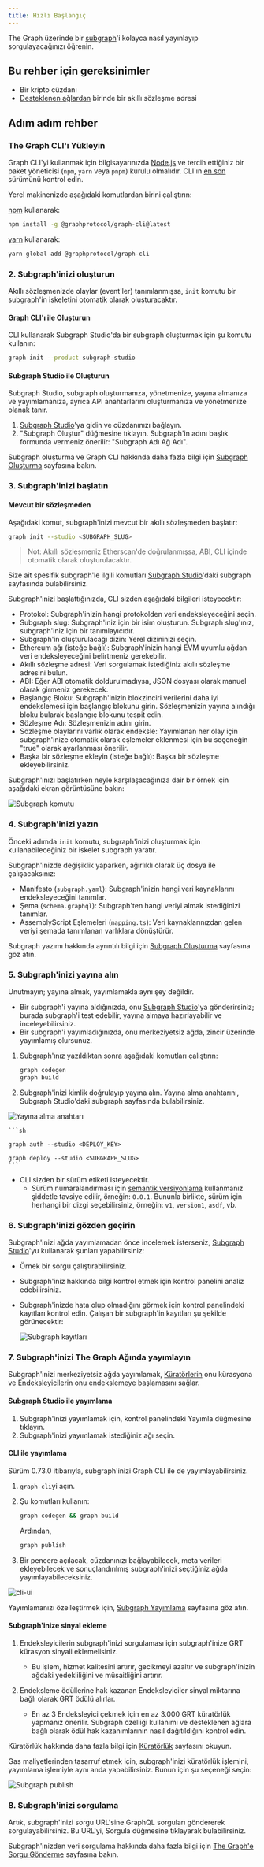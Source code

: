 ```yaml
---
title: Hızlı Başlangıç
---
```


The Graph üzerinde bir [subgraph](/developing/developer-faqs/#1-what-is-a-subgraph)'i kolayca nasıl yayınlayıp sorgulayacağınızı öğrenin.

## Bu rehber için gereksinimler

- Bir kripto cüzdanı
- [Desteklenen ağlardan](/developing/supported-networks/) birinde bir akıllı sözleşme adresi

## Adım adım rehber

### The Graph CLI'ı Yükleyin

Graph CLI'yi kullanmak için bilgisayarınızda [Node.js](https://nodejs.org/) ve tercih ettiğiniz bir paket yöneticisi (`npm`, `yarn` veya `pnpm`) kurulu olmalıdır. CLI'ın [en son](https://github.com/graphprotocol/graph-tooling/releases?q=%40graphprotocol%2Fgraph-cli&expanded=true) sürümünü kontrol edin.

Yerel makinenizde aşağıdaki komutlardan birini çalıştırın:

[npm](https://www.npmjs.com/) kullanarak:

```sh
npm install -g @graphprotocol/graph-cli@latest
```

[yarn](https://yarnpkg.com/) kullanarak:

```sh
yarn global add @graphprotocol/graph-cli
```

### 2. Subgraph'inizi oluşturun

Akıllı sözleşmenizde olaylar (event'ler) tanımlanmışsa, `init` komutu bir subgraph'in iskeletini otomatik olarak oluşturacaktır.

#### Graph CLI'ı ile Oluşturun

CLI kullanarak Subgraph Studio'da bir subgraph oluşturmak için şu komutu kullanın:

```sh
graph init --product subgraph-studio
```

#### Subgraph Studio ile Oluşturun

Subgraph Studio, subgraph oluşturmanıza, yönetmenize, yayına almanıza ve yayımlamanıza, ayrıca API anahtarlarını oluşturmanıza ve yönetmenize olanak tanır.

1. [Subgraph Studio](https://thegraph.com/studio/)'ya gidin ve cüzdanınızı bağlayın.
2. "Subgraph Oluştur" düğmesine tıklayın. Subgraph'in adını başlık formunda vermeniz önerilir: "Subgraph Adı Ağ Adı".

Subgraph oluşturma ve Graph CLI hakkında daha fazla bilgi için [Subgraph Oluşturma](/developing/creating-a-subgraph) sayfasına bakın.

### 3. Subgraph'inizi başlatın

#### Mevcut bir sözleşmeden

Aşağıdaki komut, subgraph'inizi mevcut bir akıllı sözleşmeden başlatır:

```sh
graph init --studio <SUBGRAPH_SLUG>
```

> Not: Akıllı sözleşmeniz Etherscan'de doğrulanmışsa, ABI, CLI içinde otomatik olarak oluşturulacaktır.

Size ait spesifik subgraph'le ilgili komutları [Subgraph Studio](https://thegraph.com/studio/)'daki subgraph sayfasında bulabilirsiniz.

Subgraph'inizi başlattığınızda, CLI sizden aşağıdaki bilgileri isteyecektir:

- Protokol: Subgraph'inizin hangi protokolden veri endeksleyeceğini seçin.
- Subgraph slug: Subgraph'iniz için bir isim oluşturun. Subgraph slug'ınız, subgraph'iniz için bir tanımlayıcıdır.
- Subgraph'in oluşturulacağı dizin: Yerel dizininizi seçin.
- Ethereum ağı (isteğe bağlı): Subgraph'inizin hangi EVM uyumlu ağdan veri endeksleyeceğini belirtmeniz gerekebilir.
- Akıllı sözleşme adresi: Veri sorgulamak istediğiniz akıllı sözleşme adresini bulun.
- ABI: Eğer ABI otomatik doldurulmadıysa, JSON dosyası olarak manuel olarak girmeniz gerekecek.
- Başlangıç Bloku: Subgraph'inizin blokzinciri verilerini daha iyi endekslemesi için başlangıç blokunu girin. Sözleşmenizin yayına alındığı bloku bularak başlangıç blokunu tespit edin.
- Sözleşme Adı: Sözleşmenizin adını girin.
- Sözleşme olaylarını varlık olarak endeksle: Yayımlanan her olay için subgraph'inize otomatik olarak eşlemeler eklenmesi için bu seçeneğin "true" olarak ayarlanması önerilir.
- Başka bir sözleşme ekleyin (isteğe bağlı): Başka bir sözleşme ekleyebilirsiniz.

Subgraph'ınızı başlatırken neyle karşılaşacağınıza dair bir örnek için aşağıdaki ekran görüntüsüne bakın:

![Subgraph komutu](/img/subgraph-init-example.png)

### 4. Subgraph'inizi yazın

Önceki adımda `init` komutu, subgraph'inizi oluşturmak için kullanabileceğiniz bir iskelet subgraph yaratır.

Subgraph'inizde değişiklik yaparken, ağırlıklı olarak üç dosya ile çalışacaksınız:

- Manifesto (`subgraph.yaml`): Subgraph'inizin hangi veri kaynaklarını endeksleyeceğini tanımlar.
- Şema (`schema.graphql`): Subgraph'ten hangi veriyi almak istediğinizi tanımlar.
- AssemblyScript Eşlemeleri (`mapping.ts`): Veri kaynaklarınızdan gelen veriyi şemada tanımlanan varlıklara dönüştürür.

Subgraph yazımı hakkında ayrıntılı bilgi için [Subgraph Oluşturma](/developing/creating-a-subgraph/) sayfasına göz atın.

### 5. Subgraph'inizi yayına alın

Unutmayın; yayına almak, yayımlamakla aynı şey değildir.

- Bir subgraph'i yayına aldığınızda, onu [Subgraph Studio](https://thegraph.com/studio/)'ya gönderirsiniz; burada subgraph'i test edebilir, yayına almaya hazırlayabilir ve inceleyebilirsiniz.
- Bir subgraph'i yayımladığınızda, onu merkeziyetsiz ağda, zincir üzerinde yayımlamış olursunuz.

1. Subgraph'ınız yazıldıktan sonra aşağıdaki komutları çalıştırın:

   ```sh
   graph codegen
   graph build
   ```

2. Subgraph'inizi kimlik doğrulayıp yayına alın. Yayına alma anahtarını, Subgraph Studio'daki subgraph sayfasında bulabilirsiniz.

![Yayına alma anahtarı](/img/subgraph-studio-deploy-key.jpg)

````
```sh

graph auth --studio <DEPLOY_KEY>

graph deploy --studio <SUBGRAPH_SLUG>
```
````

- CLI sizden bir sürüm etiketi isteyecektir.
  - Sürüm numaralandırması için [semantik versiyonlama](https://semver.org/) kullanmanız şiddetle tavsiye edilir, örneğin: `0.0.1`. Bununla birlikte, sürüm için herhangi bir dizgi seçebilirsiniz, örneğin: `v1`, `version1`, `asdf`, vb.

### 6. Subgraph'inizi gözden geçirin

Subgraph'inizi ağda yayımlamadan önce incelemek isterseniz, [Subgraph Studio](https://thegraph.com/studio/)'yu kullanarak şunları yapabilirsiniz:

- Örnek bir sorgu çalıştırabilirsiniz.
- Subgraph'iniz hakkında bilgi kontrol etmek için kontrol panelini analiz edebilirsiniz.
- Subgraph'inizde hata olup olmadığını görmek için kontrol panelindeki kayıtları kontrol edin. Çalışan bir subgraph'in kayıtları şu şekilde görünecektir:

  ![Subgraph kayıtları](/img/subgraph-logs-image.png)

### 7. Subgraph'inizi The Graph Ağında yayımlayın

Subgraph'inizi merkeziyetsiz ağda yayımlamak, [Küratörlerin](/network/curating/) onu kürasyona ve [Endeksleyicilerin](/network/indexing/) onu endekslemeye başlamasını sağlar.

#### Subgraph Studio ile yayımlama

1. Subgraph'inizi yayımlamak için, kontrol panelindeki Yayımla düğmesine tıklayın.
2. Subgraph'inizi yayımlamak istediğiniz ağı seçin.

#### CLI ile yayımlama

Sürüm 0.73.0 itibarıyla, subgraph'inizi Graph CLI ile de yayımlayabilirsiniz.

1. `graph-cli`yi açın.

2. Şu komutları kullanın:

   ```sh
   graph codegen && graph build
   ```

   Ardından,

   ```sh
   graph publish
   ```

3. Bir pencere açılacak, cüzdanınızı bağlayabilecek, meta verileri ekleyebilecek ve sonuçlandırılmış subgraph'inizi seçtiğiniz ağda yayımlayabileceksiniz.

![cli-ui](/img/cli-ui.png)

Yayımlamanızı özelleştirmek için, [Subgraph Yayımlama](/publishing/publishing-a-subgraph/) sayfasına göz atın.

#### Subgraph'inize sinyal ekleme

1. Endeksleyicilerin subgraph'inizi sorgulaması için subgraph'inize GRT kürasyon sinyali eklemelisiniz.

   - Bu işlem, hizmet kalitesini artırır, gecikmeyi azaltır ve subgraph'inizin ağdaki yedekliliğini ve müsaitliğini artırır.

2. Endeksleme ödüllerine hak kazanan Endeksleyiciler sinyal miktarına bağlı olarak GRT ödülü alırlar.

   - En az 3 Endeksleyici çekmek için en az 3.000 GRT küratörlük yapmanız önerilir. Subgraph özelliği kullanımı ve desteklenen ağlara bağlı olarak ödül hak kazanımlarının nasıl dağıtıldığını kontrol edin.

Küratörlük hakkında daha fazla bilgi için [Küratörlük](/network/curating/) sayfasını okuyun.

Gas maliyetlerinden tasarruf etmek için, subgraph'inizi küratörlük işlemini, yayımlama işlemiyle aynı anda yapabilirsiniz. Bunun için şu seçeneği seçin:

![Subgraph publish](/img/studio-publish-modal.png)

### 8. Subgraph'inizi sorgulama

Artık, subgraph'inizi sorgu URL'sine GraphQL sorguları göndererek sorgulayabilirsiniz. Bu URL'yi, Sorgula düğmesine tıklayarak bulabilirsiniz.

Subgraph'inizden veri sorgulama hakkında daha fazla bilgi için [The Graph'e Sorgu Gönderme](/querying/querying-the-graph/) sayfasına bakın.
